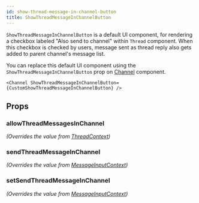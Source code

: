 ```yaml
---
id: show-thread-message-in-channel-button
title: ShowThreadMessageInChannelButton
---
```



`ShowThreadMessageInChannelButton` is a default UI component, for rendering a checkbox labeled "Also send to channel" within `Thread` component.
When this checkbox is checked by users, message sent as thread reply also gets added to parent channel's message list.

You can replace this default UI component using the `ShowThreadMessageInChannelButton` prop on [Channel](../core-components/channel) component.

```tsx
<Channel ShowThreadMessageInChannelButton={CustomShowThreadMessageInChannelButton} />
```

## Props

### allowThreadMessagesInChannel

_(Overrides the value from [ThreadContext](../../contexts/thread-context))_

<AllowThreadMessagesInChannel />

### sendThreadMessageInChannel

_(Overrides the value from [MessageInputContext](../../contexts/message-input-context))_

<SendThreadMessageInChannel />

### setSendThreadMessageInChannel

_(Overrides the value from [MessageInputContext](../../contexts/message-input-context))_

<SetSendThreadMessageInChannel />